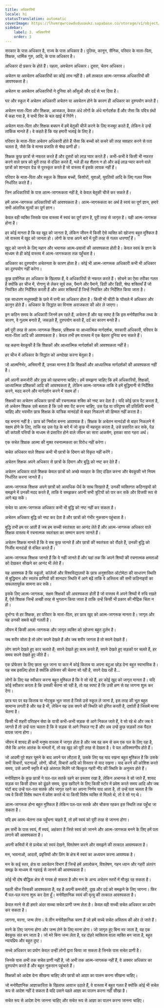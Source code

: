 ```yaml
---
title: अधिकारियों
locale: hi
statusTranslation: automatic
coverImage: https://lhvmrqwrcowdvduuaukz.supabase.co/storage/v1/object/public/strapi-uploads/small_cover-educacion-fundamental.webp-2d51a7828a2b1309555be27f7e2a61a0.webp
sidebar:
    label: 3. अधिकारियों
    order: 3
---
```

सरकार के पास अधिकार है, राज्य के पास अधिकार है। पुलिस, कानून, सैनिक, परिवार के माता-पिता, शिक्षक, धार्मिक गुरु, आदि, के पास अधिकार है।

अधिकार दो प्रकार के होते हैं। पहला, अवचेतन अधिकार। दूसरा, चेतन अधिकार।

अचेतन या अवचेतन अधिकारियों का कोई लाभ नहीं है। हमें तत्काल आत्म-जागरूक अधिकारियों की आवश्यकता है।

अचेतन या अवचेतन अधिकारियों ने दुनिया को आँसुओं और दर्द से भर दिया है।

घर और स्कूल में अचेतन अधिकारी अचेतन या अवचेतन होने के कारण ही अधिकार का दुरुपयोग करते हैं।

अचेतन माता-पिता और शिक्षक, आजकल, केवल अंधे लोगों के अंधे मार्गदर्शक हैं और जैसा कि पवित्र ग्रंथों में कहा गया है, वे सभी सिर के बल खाई में गिरेंगे।

अचेतन माता-पिता और शिक्षक बचपन में हमें बेतुकी चीजें करने के लिए मजबूर करते हैं, लेकिन वे उन्हें तार्किक मानते हैं। वे कहते हैं कि यह हमारी भलाई के लिए है।

परिवार के माता-पिता अचेतन अधिकारी होते हैं जैसा कि बच्चों को कचरे की तरह व्यवहार करने से पता चलता है, जैसे कि वे मानव प्रजाति से श्रेष्ठ प्राणी हों।

शिक्षक कुछ छात्रों से नफरत करते हैं और दूसरों को लाड़ प्यार करते हैं। कभी-कभी वे किसी भी नफरत करने वाले छात्र को बुरी तरह से दंडित करते हैं, भले ही वह शैतान न हो और कई लाड़ प्यार करने वाले छात्रों को शानदार ग्रेड से पुरस्कृत करते हैं जो वास्तव में इसके लायक नहीं हैं।

परिवार के माता-पिता और स्कूल के शिक्षक बच्चों, किशोरों, युवाओं, युवतियों आदि के लिए गलत नियम निर्धारित करते हैं।

जिन अधिकारियों के पास आत्म-जागरूकता नहीं है, वे केवल बेतुकी चीजें कर सकते हैं।

हमें आत्म-जागरूक अधिकारियों की आवश्यकता है। आत्म-जागरूकता का अर्थ है स्वयं का पूर्ण ज्ञान, हमारे सभी आंतरिक मूल्यों का पूर्ण ज्ञान।

केवल वही व्यक्ति जिसके पास वास्तव में स्वयं का पूर्ण ज्ञान है, पूरी तरह से जागृत है। यही आत्म-जागरूक होना है।

हर कोई मानता है कि वह खुद को जानता है, लेकिन जीवन में किसी ऐसे व्यक्ति को खोजना बहुत मुश्किल है जो वास्तव में खुद को जानता हो। लोगों के पास अपने बारे में पूरी तरह से गलत धारणाएँ हैं।

खुद को जानने के लिए महान और भयानक आत्म-प्रयासों की आवश्यकता होती है। केवल स्वयं के ज्ञान के माध्यम से ही कोई वास्तव में आत्म-जागरूकता तक पहुँचता है।

अधिकार का दुरुपयोग अचेतनता के कारण होता है। कोई भी आत्म-जागरूक अधिकारी कभी भी अधिकार का दुरुपयोग नहीं करेगा।

कुछ दार्शनिक हर अधिकार के खिलाफ हैं, वे अधिकारियों से नफरत करते हैं। सोचने का ऐसा तरीका गलत है क्योंकि हर चीज में, रोगाणु से लेकर सूर्य तक, पैमाने और पैमाने, डिग्री और डिग्री, श्रेष्ठ शक्तियाँ हैं जो नियंत्रित और निर्देशित करती हैं और अवर शक्तियाँ हैं जिन्हें नियंत्रित और निर्देशित किया जाता है।

एक साधारण मधुमक्खी के छत्ते में रानी का अधिकार होता है। किसी भी चींटी के घोंसले में अधिकार और कानून होते हैं। अधिकार के सिद्धांत का विनाश अराजकता की ओर ले जाएगा।

इन कठिन समय के अधिकारी जिनमें हम रहते हैं, अचेतन हैं और यह स्पष्ट है कि इस मनोवैज्ञानिक तथ्य के कारण, वे गुलाम बनाते हैं, जकड़ते हैं, दुरुपयोग करते हैं, दर्द का कारण बनते हैं।

हमें पूरी तरह से आत्म-जागरूक शिक्षक, प्रशिक्षक या आध्यात्मिक मार्गदर्शक, सरकारी अधिकारी, परिवार के माता-पिता आदि की आवश्यकता है। केवल तभी हम वास्तव में एक बेहतर दुनिया बना सकते हैं।

यह कहना बेवकूफी है कि शिक्षकों और आध्यात्मिक मार्गदर्शकों की आवश्यकता नहीं है।

हर चीज में अधिकार के सिद्धांत को अनदेखा करना बेतुका है।

जो आत्मनिर्भर, अभिमानी हैं, उनका मानना ​​है कि शिक्षकों और आध्यात्मिक मार्गदर्शकों की आवश्यकता नहीं है।

हमें अपनी कमजोरी और दुख को पहचानना चाहिए। हमें समझना चाहिए कि हमें अधिकारियों, शिक्षकों, आध्यात्मिक प्रशिक्षकों आदि की आवश्यकता है, लेकिन आत्म-जागरूक ताकि वे हमें बुद्धिमानी से निर्देशित करने, मदद करने और मार्गदर्शन करने में सक्षम हों।

शिक्षकों का अचेतन अधिकार छात्रों की रचनात्मक शक्ति को नष्ट कर देता है। यदि कोई छात्र पेंट करता है, तो अचेतन शिक्षक उसे बताता है कि उसे क्या पेंट करना चाहिए, उस पेड़ या परिदृश्य की प्रतिलिपि बनानी चाहिए और भयभीत छात्र शिक्षक के यांत्रिक मानदंडों से बाहर निकलने की हिम्मत नहीं करता है।

यह बनाना नहीं है। छात्र को निर्माता बनना आवश्यक है। शिक्षक के अचेतन मानदंडों से बाहर निकलने में सक्षम होने के लिए, ताकि वह उस पेड़ के बारे में जो कुछ भी महसूस करता है, उसे प्रसारित कर सके, पेड़ की कांपती पत्तियों के माध्यम से प्रसारित होने वाले जीवन का सारा आकर्षण, इसका सारा गहरा अर्थ।

एक सचेत शिक्षक आत्मा की मुक्त रचनात्मकता का विरोध नहीं करेगा।

सचेत अधिकार वाले शिक्षक कभी भी छात्रों के दिमाग को विकृत नहीं करेंगे।

अचेतन शिक्षक अपने अधिकार से छात्रों के दिमाग और बुद्धि को नष्ट कर देते हैं।

अचेतन अधिकार वाले शिक्षक केवल छात्रों को अच्छे व्यवहार के लिए दंडित करना और बेवकूफी भरे नियम निर्धारित करना जानते हैं।

आत्म-जागरूक शिक्षक अपने छात्रों को अत्यधिक धैर्य के साथ सिखाते हैं, उनकी व्यक्तिगत कठिनाइयों को समझने में उनकी मदद करते हैं, ताकि वे समझकर अपनी सभी त्रुटियों को पार कर सकें और विजयी रूप से आगे बढ़ सकें।

सचेत या आत्म-जागरूक अधिकार कभी भी बुद्धि को नष्ट नहीं कर सकता है।

अचेतन अधिकार बुद्धि को नष्ट कर देता है और छात्रों को गंभीर नुकसान पहुंचाता है।

बुद्धि तभी हम पर आती है जब हम सच्ची स्वतंत्रता का आनंद लेते हैं और आत्म-जागरूक अधिकार वाले शिक्षक वास्तव में रचनात्मक स्वतंत्रता का सम्मान करना जानते हैं।

अचेतन शिक्षक मानते हैं कि वे सब कुछ जानते हैं और छात्रों की स्वतंत्रता को रौंदते हैं, उनकी बुद्धि को निर्जीव मानदंडों से वंचित करते हैं।

आत्म-जागरूक शिक्षक जानते हैं कि वे नहीं जानते हैं और यहां तक ​​कि अपने शिष्यों की रचनात्मक क्षमताओं को देखकर सीखने का आनंद भी लेते हैं।

यह आवश्यक है कि स्कूलों, कॉलेजों और विश्वविद्यालयों के छात्र अनुशासित ऑटोमेटा की साधारण स्थिति से बुद्धिमान और स्वतंत्र प्राणियों की शानदार स्थिति में आगे बढ़ें ताकि वे अस्तित्व की सभी कठिनाइयों का सफलतापूर्वक सामना कर सकें।

इसके लिए आत्म-जागरूक, सक्षम शिक्षकों की आवश्यकता होती है जो वास्तव में अपने शिष्यों में रुचि रखते हैं, ऐसे शिक्षक जिन्हें अच्छी तरह से भुगतान किया जाता है ताकि उन्हें किसी भी प्रकार की मौद्रिक चिंता न हो।

दुर्भाग्य से हर शिक्षक, हर परिवार के माता-पिता, हर छात्र खुद को आत्म-जागरूक मानता है। जागृत और यह उनकी सबसे बड़ी गलती है।

जीवन में किसी आत्म-जागरूक और जागृत व्यक्ति को खोजना बहुत दुर्लभ है।

जब शरीर सोता है तो लोग सपने देखते हैं और जब शरीर जागता है तो सपने देखते हैं।

लोग सपने देखते हुए कार चलाते हैं; सपने देखते हुए काम करते हैं; सपने देखते हुए सड़कों पर चलते हैं, हर समय सपने देखते हुए जीते हैं।

एक प्रोफेसर के लिए छाता भूल जाना या कार में कोई किताब या अपना बटुआ छोड़ देना बहुत स्वाभाविक है। यह सब इसलिए होता है क्योंकि प्रोफेसर की चेतना सो रही है, सपने देख रही है...

लोगों के लिए यह स्वीकार करना बहुत मुश्किल है कि वे सो रहे हैं, हर कोई खुद को जागृत मानता है। यदि कोई स्वीकार करता है कि उसकी चेतना सो रही है, तो यह स्पष्ट है कि उसी क्षण से वह जागना शुरू कर देगा।

छात्र घर पर वह किताब या नोटबुक भूल जाता है जिसे उसे स्कूल ले जाना है, इस तरह की भूल बहुत सामान्य लगती है और यह है भी, लेकिन यह उस सपने की स्थिति को इंगित करती है, दर्शाती है जिसमें मानव चेतना है।

किसी भी शहरी परिवहन सेवा के यात्री कभी-कभी सड़क से आगे निकल जाते हैं, वे सो रहे थे और जब वे जागते हैं तो उन्हें पता चलता है कि वे सड़क से आगे निकल गए हैं और अब उन्हें कुछ सड़कों तक पैदल वापस जाना होगा।

जीवन में शायद ही कभी मनुष्य वास्तव में जागृत होता है और जब वह कम से कम एक पल के लिए रहा है, जैसे कि अनंत आतंक के मामलों में, तो वह खुद को पूरी तरह से देखता है। वे पल अविस्मरणीय होते हैं।

जो आदमी पूरे शहर घूमने के बाद अपने घर लौटता है, उसके लिए यह याद रखना बहुत मुश्किल है कि उसके सभी विचारों, घटनाओं, लोगों, चीजों, विचारों आदि को विस्तार से याद रखना। याद करने की कोशिश करते समय, उसे अपनी स्मृति में बड़े अंतराल मिलेंगे जो बिल्कुल गहरी नींद की स्थिति के अनुरूप होते हैं।

मनोविज्ञान के कुछ छात्रों ने पल-पल सतर्क रहने का प्रस्ताव रखा है, लेकिन अचानक वे सो जाते हैं, शायद सड़क पर किसी दोस्त को ढूंढते समय, कुछ खरीदने के लिए किसी स्टोर में प्रवेश करते समय आदि और जब घंटों बाद उन्हें पल-पल सतर्क और जागृत रहने का अपना निर्णय याद आता है, तो उन्हें पता चलता है कि जब वे किसी विशेष स्थान में प्रवेश करते थे या किसी विशेष व्यक्ति से मिलते थे, तो वे सो गए थे।

आत्म-जागरूक होना बहुत मुश्किल है लेकिन पल-पल सतर्क और चौकस रहकर इस स्थिति तक पहुँचा जा सकता है।

यदि हम आत्म-चेतना तक पहुँचना चाहते हैं, तो हमें स्वयं को पूरी तरह से जानना होगा।

हम सभी के पास स्वयं, मैं स्वयं, अहंकार है जिसे स्वयं को जानने और आत्म-जागरूक बनने के लिए हमें पता लगाने की आवश्यकता है।

अपनी कमियों में से प्रत्येक को स्वयं देखने, विश्लेषण करने और समझने की तत्काल आवश्यकता है।

मन, भावनाओं, आदतों, प्रवृत्तियों और लिंग के क्षेत्र में स्वयं का अध्ययन करना आवश्यक है।

मन के कई स्तर, क्षेत्र या अवचेतन विभाग हैं जिन्हें हमें अवलोकन, विश्लेषण, गहन ध्यान और गहरी अंतरंग समझ के माध्यम से गहराई से जानने की आवश्यकता है।

कोई भी दोष बौद्धिक क्षेत्र से गायब हो सकता है और मन के अन्य अचेतन स्तरों में मौजूद रह सकता है।

पहली चीज जिसकी आवश्यकता है, वह है अपनी कमजोरी, दुख और दर्द को समझने के लिए जागना। फिर मैं पल-पल मरना शुरू कर देता हूँ। मनोवैज्ञानिक स्वयं की मृत्यु की तत्काल आवश्यकता है।

केवल मरने से ही हमारे अंदर सच्चा सचेत प्राणी जन्म लेता है। केवल वही सच्ची सचेत अधिकार का प्रयोग कर सकता है।

जागना, मरना, जन्म लेना। ये तीन मनोवैज्ञानिक चरण हैं जो हमें सच्चे सचेत अस्तित्व की ओर ले जाते हैं।

मरने के लिए जागना होगा और जन्म लेने के लिए मरना होगा। जो जागृत हुए बिना मर जाता है, वह एक बेवकूफ संत बन जाता है। जो मरे बिना जन्म लेता है, वह दोहरे व्यक्तित्व वाला व्यक्ति बन जाता है, बहुत न्यायप्रिय और बहुत दुष्ट।

सच्चे अधिकार का प्रयोग केवल उन्हीं लोगों द्वारा किया जा सकता है जिनके पास सचेत प्राणी है।

जिनके पास अभी तक सचेत प्राणी नहीं है, जो अभी तक आत्म-जागरूक नहीं हैं, वे अक्सर अधिकार का दुरुपयोग करते हैं और बहुत नुकसान पहुंचाते हैं।

शिक्षकों को आदेश देना सीखना चाहिए और छात्रों को आज्ञा का पालन करना सीखना चाहिए।

जो मनोवैज्ञानिक आज्ञाकारिता के खिलाफ आवाज उठाते हैं, वे वास्तव में बहुत गलत हैं क्योंकि कोई भी सचेत रूप से आदेश नहीं दे सकता है यदि उसने पहले आज्ञा का पालन करना नहीं सीखा है।

सचेत रूप से आदेश देना जानना चाहिए और सचेत रूप से आज्ञा का पालन करना जानना चाहिए।
